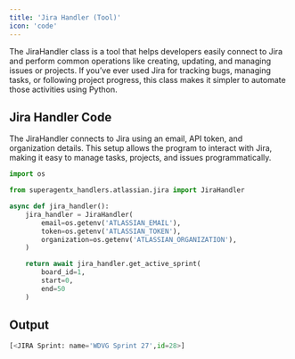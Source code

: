 ```yaml
---
title: 'Jira Handler (Tool)'
icon: 'code'
---
```


The JiraHandler class is a tool that helps developers easily connect to Jira and perform common
operations like creating, updating, and managing issues or projects. If you’ve ever used Jira
for tracking bugs, managing tasks, or following project progress, this class makes it simpler
to automate those activities using Python.

## Jira Handler Code
The JiraHandler connects to Jira using an email, API token, and organization details. This setup allows the program to interact with Jira, making it easy to manage tasks, projects, and issues programmatically.

```python jira handler code
import os

from superagentx_handlers.atlassian.jira import JiraHandler

async def jira_handler():
    jira_handler = JiraHandler(
        email=os.getenv('ATLASSIAN_EMAIL'),
        token=os.getenv('ATLASSIAN_TOKEN'),
        organization=os.getenv('ATLASSIAN_ORGANIZATION'),
    )

    return await jira_handler.get_active_sprint(
        board_id=1,
        start=0,
        end=50
    )
```

## Output

```python jira
[<JIRA Sprint: name='WDVG Sprint 27',id=28>]
```
